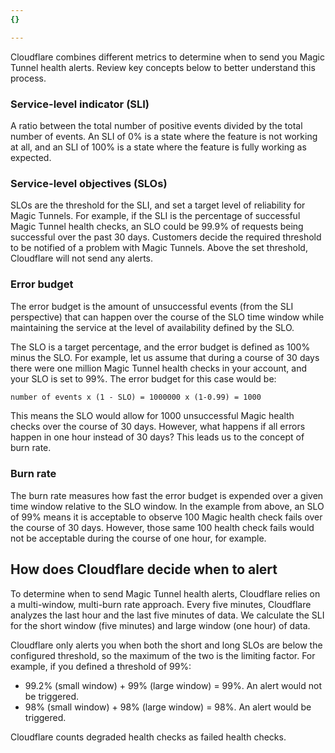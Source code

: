```yaml
---
{}

---
```


Cloudflare combines different metrics to determine when to send you Magic Tunnel health alerts. Review key concepts below to better understand this process.

### Service-level indicator (SLI)

A ratio between the total number of positive events divided by the total number of events. An SLI of 0% is a state where the feature is not working at all, and an SLI of 100% is a state where the feature is fully working as expected.

### Service-level objectives (SLOs)

SLOs are the threshold for the SLI, and set a target level of reliability for Magic Tunnels. For example, if the SLI is the percentage of successful Magic Tunnel health checks, an SLO could be 99.9% of requests being successful over the past 30 days. Customers decide the required threshold to be notified of a problem with Magic Tunnels. Above the set threshold, Cloudflare will not send any alerts.

### Error budget

The error budget is the amount of unsuccessful events (from the SLI perspective) that can happen over the course of the SLO time window while maintaining the service at the level of availability defined by the SLO.

The SLO is a target percentage, and the error budget is defined as 100% minus the SLO. For example, let us assume that during a course of 30 days there were one million Magic Tunnel health checks in your account, and your SLO is set to 99%. The error budget for this case would be:

```txt
number of events x (1 - SLO) = 1000000 x (1-0.99) = 1000
```

This means the SLO would allow for 1000 unsuccessful Magic health checks over the course of 30 days. However, what happens if all errors happen in one hour instead of 30 days? This leads us to the concept of burn rate.

### Burn rate

The burn rate measures how fast the error budget is expended over a given time window relative to the SLO window. In the example from above, an SLO of 99% means it is acceptable to observe 100 Magic health check fails over the course of 30 days. However, those same 100 health check fails would not be acceptable during the course of one hour, for example.

## How does Cloudflare decide when to alert

To determine when to send Magic Tunnel health alerts, Cloudflare relies on a multi-window, multi-burn rate approach. Every five minutes, Cloudflare analyzes the last hour and the last five minutes of data. We calculate the SLI for the short window (five minutes) and large window (one hour) of data.

Cloudflare only alerts you when both the short and long SLOs are below the configured threshold, so the maximum of the two is the limiting factor. For example, if you defined a threshold of 99%:

* 99.2% (small window) + 99% (large window) = 99%. An alert would not be triggered.
* 98% (small window) + 98% (large window) = 98%. An alert would be triggered.

Cloudflare counts degraded health checks as failed health checks.
